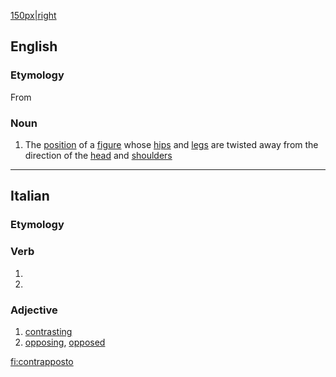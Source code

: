 [[file:David_von_Michelangelo.jpg|150px|right]]
==English==
{{wikipedia}}
===Etymology===
From {{etyl|it}}

===Noun===
{{en-noun|-}}

#{{arts}} The [[position]] of a [[figure]] whose [[hip]]s and [[leg]]s are twisted away from the direction of the [[head]] and [[shoulder]]s

----
==Italian==

===Etymology===
{{prefix|contra|posto|lang=it}}

===Verb===
{{it-pp|contrappost}}

# {{past participle of|[[contrapporre]]|lang=Italian}}
# {{past participle of|[[contrapporsi]]|lang=Italian}}

===Adjective===
{{it-adj|contrappost}}

# [[contrasting]]
# [[opposing]], [[opposed]]

[[fi:contrapposto]]